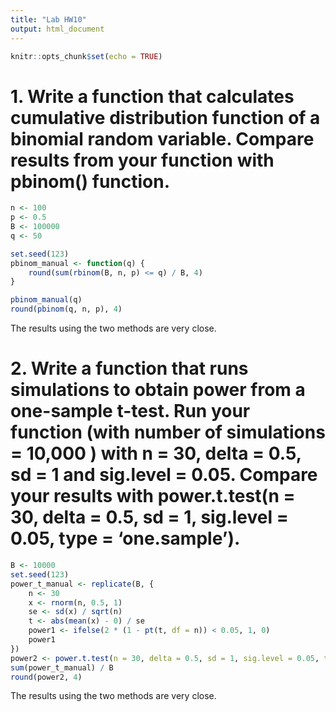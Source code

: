 ```yaml
---
title: "Lab HW10"
output: html_document
---
```


```r
knitr::opts_chunk$set(echo = TRUE)
```

# 1. Write a function that calculates cumulative distribution function of a binomial random variable. Compare results from your function with pbinom() function.
```r
n <- 100
p <- 0.5
B <- 100000
q <- 50

set.seed(123)
pbinom_manual <- function(q) {
    round(sum(rbinom(B, n, p) <= q) / B, 4)
}

pbinom_manual(q)
round(pbinom(q, n, p), 4)
```
The results using the two methods are very close.

# 2. Write a function that runs simulations to obtain power from a one-sample t-test. Run your function (with number of simulations = 10,000 ) with n = 30, delta = 0.5, sd = 1 and sig.level = 0.05. Compare your results with power.t.test(n = 30, delta = 0.5, sd = 1, sig.level = 0.05, type = ‘one.sample’).
```r
B <- 10000
set.seed(123)
power_t_manual <- replicate(B, {
    n <- 30
    x <- rnorm(n, 0.5, 1)
    se <- sd(x) / sqrt(n)
    t <- abs(mean(x) - 0) / se 
    power1 <- ifelse(2 * (1 - pt(t, df = n)) < 0.05, 1, 0)
    power1 
})
power2 <- power.t.test(n = 30, delta = 0.5, sd = 1, sig.level = 0.05, type = "one.sample")$power
sum(power_t_manual) / B
round(power2, 4)
```
The results using the two methods are very close.